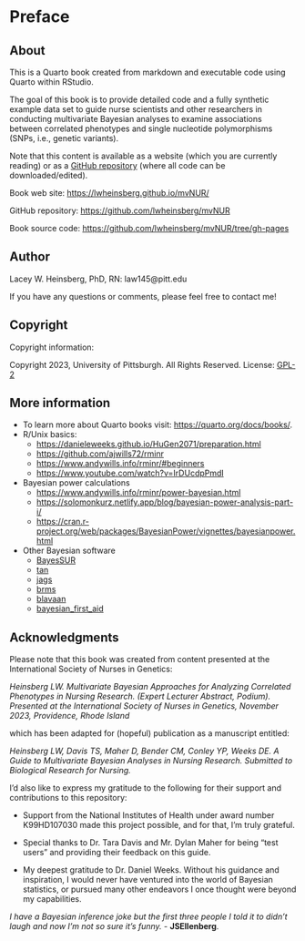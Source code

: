# Preface {.unnumbered}

## About

This is a Quarto book created from markdown and executable code using Quarto within RStudio.

The goal of this book is to provide detailed code and a fully synthetic example data set to guide nurse scientists and other researchers in conducting multivariate Bayesian analyses to examine associations between correlated phenotypes and single nucleotide polymorphisms (SNPs, i.e., genetic variants).

Note that this content is available as a website (which you are currently reading) or as a [GitHub repository](https://github.com/lwheinsberg/mvNUR) (where all code can be downloaded/edited).

Book web site: <https://lwheinsberg.github.io/mvNUR/>

GitHub repository: <https://github.com/lwheinsberg/mvNUR>

Book source code: <https://github.com/lwheinsberg/mvNUR/tree/gh-pages>

## Author

Lacey W. Heinsberg, PhD, RN: law145\@pitt.edu

If you have any questions or comments, please feel free to contact me!

## Copyright

Copyright information:

Copyright 2023, University of Pittsburgh. All Rights Reserved. License: [GPL-2](https://www.gnu.org/licenses/old-licenses/gpl-2.0.en.html)

## More information

-   To learn more about Quarto books visit: <https://quarto.org/docs/books/>.
-   R/Unix basics:
    -   <https://danieleweeks.github.io/HuGen2071/preparation.html>
    -   <https://github.com/ajwills72/rminr>
    -   <https://www.andywills.info/rminr/#beginners>
    -   <https://www.youtube.com/watch?v=IrDUcdpPmdI>
-   Bayesian power calculations
    -   <https://www.andywills.info/rminr/power-bayesian.html>
    -   <https://solomonkurz.netlify.app/blog/bayesian-power-analysis-part-i/>
    - 	<https://cran.r-project.org/web/packages/BayesianPower/vignettes/bayesianpower.html>
-   Other Bayesian software 
    - [BayesSUR](https://github.com/mbant/BayesSUR)
    - [tan](https://pgmpy.org/examples/Structure%20Learning%20with%20TAN.html)
    - [jags](https://mcmc-jags.sourceforge.io/)
    - [brms](https://paul-buerkner.github.io/brms/)
    - [blavaan](https://ecmerkle.github.io/blavaan/)
    - [bayesian_first_aid](https://github.com/rasmusab/bayesian_first_aid)

## Acknowledgments

Please note that this book was created from content presented at the International Society of Nurses in Genetics:

*Heinsberg LW. Multivariate Bayesian Approaches for Analyzing Correlated Phenotypes in Nursing Research. (Expert Lecturer Abstract, Podium). Presented at the International Society of Nurses in Genetics, November 2023, Providence, Rhode Island*

which has been adapted for (hopeful) publication as a manuscript entitled:

*Heinsberg LW, Davis TS, Maher D, Bender CM, Conley YP, Weeks DE. A Guide to Multivariate Bayesian Analyses in Nursing Research. Submitted to Biological Research for Nursing.*

I'd also like to express my gratitude to the following for their support and contributions to this repository:

-   Support from the National Institutes of Health under award number K99HD107030 made this project possible, and for that, I'm truly grateful.

-   Special thanks to Dr. Tara Davis and Mr. Dylan Maher for being "test users" and providing their feedback on this guide.

-   My deepest gratitude to Dr. Daniel Weeks. Without his guidance and inspiration, I would never have ventured into the world of Bayesian statistics, or pursued many other endeavors I once thought were beyond my capabilities.

*I have a Bayesian inference joke but the first three people I told it to didn't laugh and now I'm not so sure it's funny.* - **JSEllenberg**.
